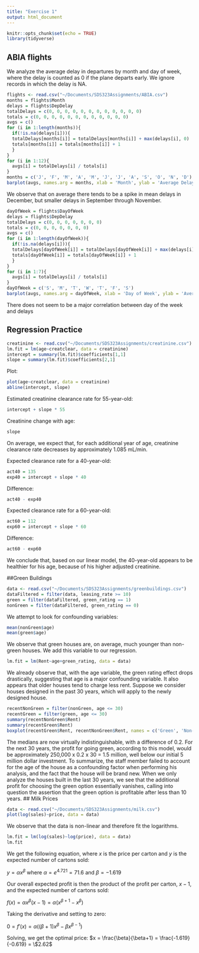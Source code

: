 ```yaml
---
title: "Exercise 1"
output: html_document
---
```

```r
knitr::opts_chunk$set(echo = TRUE)
library(tidyverse)
```
## ABIA flights
We analyze the average delay in departures by month and day of week, where the delay is counted as 0 if the plane departs early.  We ignore records in which the delay is NA.

```r
flights <- read.csv("~/Documents/SDS323Assignments/ABIA.csv")
months = flights$Month
delays = flights$DepDelay
totalDelays = c(0, 0, 0, 0, 0, 0, 0, 0, 0, 0, 0, 0)
totals = c(0, 0, 0, 0, 0, 0, 0, 0, 0, 0, 0, 0)
avgs = c()
for (i in 1:length(months)){
  if(!is.na(delays[i])){
  totalDelays[months[i]] = totalDelays[months[i]] + max(delays[i], 0)
  totals[months[i]] = totals[months[i]] + 1
  }
}
for (i in 1:12){
  avgs[i] = totalDelays[i] / totals[i]
}
months = c('J', 'F', 'M', 'A', 'M', 'J', 'J', 'A', 'S', 'O', 'N', 'D')
barplot(avgs, names.arg = months, xlab = 'Month', ylab = 'Average Delay')
```

We observe that on average there tends to be a spike in mean delays in December, but smaller delays in September through November.
``` r
dayOfWeek = flights$DayOfWeek
delays = flights$DepDelay
totalDelays = c(0, 0, 0, 0, 0, 0, 0)
totals = c(0, 0, 0, 0, 0, 0, 0)
avgs = c()
for (i in 1:length(dayOfWeek)){
  if(!is.na(delays[i])){
  totalDelays[dayOfWeek[i]] = totalDelays[dayOfWeek[i]] + max(delays[i], 0)
  totals[dayOfWeek[i]] = totals[dayOfWeek[i]] + 1
  }
}
for (i in 1:7){
  avgs[i] = totalDelays[i] / totals[i]
}
dayOfWeek = c('S', 'M', 'T', 'W', 'T', 'F', 'S')
barplot(avgs, names.arg = dayOfWeek, xlab = 'Day of Week', ylab = 'Average Delay')
```

There does not seem to be a major correlation between day of the week and delays

## Regression Practice
```r
creatinine <- read.csv("~/Documents/SDS323Assignments/creatinine.csv")
lm.fit = lm(age~creatclear, data = creatinine)
intercept = summary(lm.fit)$coefficients[1,1]
slope = summary(lm.fit)$coefficients[2,1]
```
Plot:
```r
plot(age~creatclear, data = creatinine)
abline(intercept, slope)
```

Estimated creatinine clearance rate for 55-year-old:
```r
intercept + slope * 55
```
Creatinine change with age:
```r
slope
```
On average, we expect that, for each additional year of age, creatinine clearance rate decreases by approximately 1.085 mL/min.

Expected clearance rate for a 40-year-old:
```r
act40 = 135
exp40 = intercept + slope * 40
```
Difference:
```r
act40 - exp40
```
Expected clearance rate for a 60-year-old:
```r
act60 = 112
exp60 = intercept + slope * 60
```
Difference:
```r
act60 - exp60
```
We conclude that, based on our linear model, the 40-year-old appears to be healthier for his age, because of his higher adjusted creatinine.

##Green Buildings
```r
data <- read.csv("~/Documents/SDS323Assignments/greenbuildings.csv")
dataFiltered = filter(data, leasing_rate >= 10)
green = filter(dataFiltered, green_rating == 1)
nonGreen = filter(dataFiltered, green_rating == 0)
```

We attempt to look for confounding variables:
```r
mean(nonGreen$age)
mean(green$age)
```
We observe that green houses are, on average, much younger than non-green houses.  We add this variable to our regression.
```r
lm.fit = lm(Rent~age+green_rating, data = data)
```
We already observe that, with the age variable, the green rating effect drops drastically, suggesting that age is a major confounding variable. It also appears that older houses tend to charge less rent. Suppose we consider houses designed in the past 30 years, which will apply to the newly designed house.
``` r
recentNonGreen = filter(nonGreen, age <= 30)
recentGreen = filter(green, age <= 30)
summary(recentNonGreen$Rent)
summary(recentGreen$Rent)
boxplot(recentGreen$Rent, recentNonGreen$Rent, names = c('Green', 'Non-Green'))
```
The medians are now virtually indistinguishable, with a difference of 0.2. For the next 30 years, the profit for going green, according to this model, would be approximately 250,000 x 0.2 x 30 = 1.5 million, well below our initial 5 million dollar investment.
To summarize, the staff member failed to account for the age of the house as a confounding factor when performing his analysis, and the fact that the house will be brand new.  When we only analyze the houses built in the last 30 years, we see that the additional profit for choosing the green option essentially vanishes, calling into question the assertion that the green option is profitable after less than 10 years.
## Milk Prices
```r
data <- read.csv("~/Documents/SDS323Assignments/milk.csv")
plot(log(sales)~price, data = data)
```

We observe that the data is non-linear and therefore fit the logarithms.

```r
lm.fit = lm(log(sales)~log(price), data = data)
lm.fit
```

We get the following equation, where $x$ is the price per carton and $y$ is the expected number of cartons sold:

$y = {\alpha}x^{\beta}$ where $\alpha = e^{4.721}=71.6$ and $\beta = -1.619$

Our overall expected profit is then the product of the profit per carton, $x-1$, and the expected number of cartons sold:

$f(x) = {\alpha}x^{\beta}(x - 1) = {\alpha}(x^{\beta+1} - x^{\beta})$

Taking the derivative and setting to zero:

$0 = f'(x) = {\alpha}((\beta+1)x^{\beta} - {\beta}x^{\beta-1})$

Solving, we get the optimal price:
$x = \frac{\beta}{\beta+1} = \frac{-1.619}{-0.619} = \$2.62$
